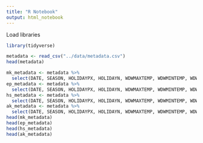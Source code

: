 ```yaml
---
title: "R Notebook"
output: html_notebook
---
```


Load libraries
```r
library(tidyverse)
```

```r
metadata <- read_csv("../data/metadata.csv")
head(metadata)
```

```r
mk_metadata <- metadata %>%
  select(DATE, SEASON, HOLIDAYPX, HOLIDAYN, WDWMAXTEMP, WDWMINTEMP, WDWMEANTEMP, HOLIDAYJ, MKOPEN, MKCLOSE, MKEMHOPEN, MKEMHCLOSE, WEATHER_WDWPRECIP, MKPRDDT1, MKPRDDT2, MKPRDNT1, MKPRDNT2, MKFIRET1, MKFIRET2)
ep_metadata <- metadata %>%
  select(DATE, SEASON, HOLIDAYPX, HOLIDAYN, WDWMAXTEMP, WDWMINTEMP, WDWMEANTEMP, HOLIDAYJ, EPOPEN, EPCLOSE, EPEMHOPEN, EPEMHCLOSE, WEATHER_WDWPRECIP, EPFIRET1, EPFIRET2)
hs_metadata <- metadata %>%
  select(DATE, SEASON, HOLIDAYPX, HOLIDAYN, WDWMAXTEMP, WDWMINTEMP, WDWMEANTEMP, HOLIDAYJ, HSOPEN, HSCLOSE, HSEMHOPEN, HSEMHCLOSE, WEATHER_WDWPRECIP, HSPRDDT1, HSFIRET1, HSFIRET2, HSSHWNT1, HSSHWNT2)
ak_metadata <- metadata %>%
  select(DATE, SEASON, HOLIDAYPX, HOLIDAYN, WDWMAXTEMP, WDWMINTEMP, WDWMEANTEMP, HOLIDAYJ, AKOPEN, AKCLOSE, AKEMHOPEN, AKEMHCLOSE, WEATHER_WDWPRECIP, AKPRDDT1, AKPRDDT2, AKSHWNT1, AKSHWNT2)
head(mk_metadata)
head(ep_metadata)
head(hs_metadata)
head(ak_metadata)
```